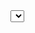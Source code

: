 
<Meta title="Components / Select" />


<Canvas>
    <Story name="initial">
        <Select 
            label='Select Number' 
            name='name' 
            options={[{value: '1', label:'one'}, {value: '2', label:'two'},{value: '3', label:'three'}]} 
        />
    </Story>
</Canvas>



<Canvas>
    <Story name="With default value">
        {() => {
        const [state, set] = useState({defaultValue: '1', options: []})
        const [value, setValue] = useState(null)
        useEffect(() => set({defaultValue: '2', options: [{value: '1', label:'one'}, {value: '2', label:'twotwotwotwotwotwotwotwo'},{value: '3', label:'three'}]}), [])
        
        return <>
        <div>Selected Value: {value}</div>
        <Select 
            label='Select Number' 
            name='name' 
            onChange={({value}) => setValue(value)}
            defaultValue={state.defaultValue}
            options={state.options}/></>
        }}        
    </Story>
</Canvas>


<Canvas>
    <Story name="small">
        {() => {
        
        return <>
        <Select 
            label='Select Number' 
            name='name' 
            small
            options={[{value: '1', label:'one'}, {value: '2', label:'two'},{value: '3', label:'three'}]}/></>
        }}        
    </Story>
</Canvas>


<Canvas>
    <Story name="Select Button">
        {() => {
        
        return <>
        <Select 
            name='name'    
            defaultValue={'1'}         
            options={[{value: '1', label:'one'}, {value: '2', label:'two'},{value: '3', label:'three'}]}>
                <button>add</button>
            </Select></>
        }}        
    </Story>
</Canvas>

<Canvas>
    <Story name="Select Input">
        {() => {
        
        return <>
        <Select
            label='Select Number' 
            input 
            inputValue='new_input_value'
            name='name'    
            options={[{value: '1', label:'one'}, {value: '2', label:'two'},{value: '3', label:'three'}]}>
            </Select></>
        }}        
    </Story>
</Canvas>
